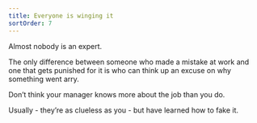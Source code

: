 ```yaml
---
title: Everyone is winging it
sortOrder: 7
---
```


Almost nobody is an expert.

The only difference between someone who made a mistake at work and one that gets punished
for it is who can think up an excuse on why something went arry.

Don’t think your manager knows more about the job than you do.

Usually - they’re as clueless as you - but have learned how to fake it.